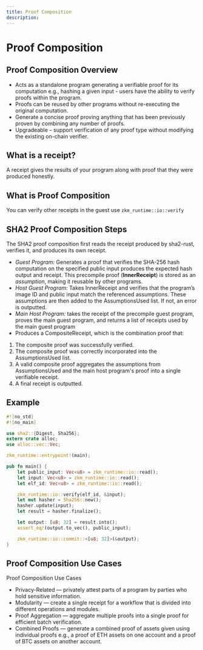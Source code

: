 ```yaml
---
title: Proof Composition
description:
---
```


# Proof Composition

## Proof Composition Overview 

- Acts as a standalone program generating a verifiable proof for its computation e.g., hashing a given input - users have the ability to verify proofs within the program.
- Proofs can be reused by other programs without re-executing the original computation.
- Generate a concise proof proving anything that has been previously proven by combining any number of proofs.
- Upgradeable – support verification of any proof type without modifying the existing on-chain verifier.

## What is a receipt?

A receipt gives the results of your program along with proof that they were produced honestly.

## What is Proof Composition

You can verify other receipts in the guest use ```zkm_runtime::io::verify```

## SHA2 Proof Composition Steps 
The SHA2 proof composition first reads the receipt produced by sha2-rust, verifies it, and produces its own receipt. 
- *Guest Program:* Generates a proof that verifies the SHA-256 hash computation on the specified public input produces the expected hash output and receipt. This precompile proof (**InnerReceipt**) is stored as an *assumption*, making it reusable by other programs.
- *Host Guest Program:* Takes InnerReceipt and verifies that the program’s image ID and public input match the referenced assumptions. These assumptions are then added to the AssumptionsUsed list. If not, an error is outputted.
- *Main Host Program:* takes the receipt of the precompile guest program, proves the main guest program, and returns a list of receipts used by the main guest program
- Produces a CompositeReceipt, which is the combination proof that:
1. The composite proof was successfully verified.
2. The composite proof was correctly incorporated into the AssumptionsUsed list.
3. A valid composite proof aggregates the assumptions from AssumptionsUsed and the main host program's proof into a single verifiable receipt.
4. A final receipt is outputted.

## Example

```rust
#![no_std]
#![no_main]

use sha2::{Digest, Sha256};
extern crate alloc;
use alloc::vec::Vec;

zkm_runtime::entrypoint!(main);

pub fn main() {
    let public_input: Vec<u8> = zkm_runtime::io::read();
    let input: Vec<u8> = zkm_runtime::io::read();
    let elf_id: Vec<u8> = zkm_runtime::io::read();

    zkm_runtime::io::verify(elf_id, &input);
    let mut hasher = Sha256::new();
    hasher.update(input);
    let result = hasher.finalize();

    let output: [u8; 32] = result.into();
    assert_eq!(output.to_vec(), public_input);

    zkm_runtime::io::commit::<[u8; 32]>(&output);
}
```

## Proof Composition Use Cases 

Proof Composition Use Cases 
- Privacy-Related — privately attest parts of a program by parties who hold sensitive information.
- Modularity — create a single receipt for a workflow that is divided into different operations and modules.
- Proof Aggregation — aggregate multiple proofs into a single proof for efficient batch verification.
- Combined Proofs — generate a combined proof of assets given using individual proofs e.g., a proof of ETH assets on one account and a proof of BTC assets on another account. 